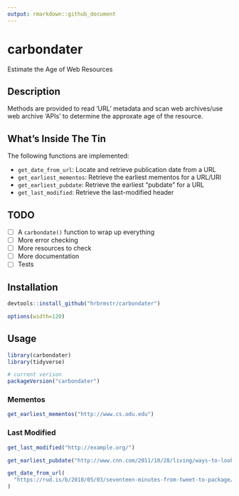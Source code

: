 ```yaml
---
output: rmarkdown::github_document
---
```


# carbondater

Estimate the Age of Web Resources

## Description

Methods are provided to read 'URL' metadata and scan web archives/use
web archive 'APIs' to determine the approxate age of the resource.

## What's Inside The Tin

The following functions are implemented:

- `get_date_from_url`:	Locate and retrieve publication date from a URL
- `get_earliest_mementos`:	Retrieve the earliest mementos for a URL/URI
- `get_earliest_pubdate`:	Retrieve the earliest "pubdate" for a URL
- `get_last_modified`:	Retrieve the last-modified header

## TODO

- [ ] A `carbondate()` function to wrap up everything
- [ ] More error checking
- [ ] More resources to check
- [ ] More documentation
- [ ] Tests

## Installation

```r
devtools::install_github("hrbrmstr/carbondater")
```

```r
options(width=120)
```

## Usage

```r
library(carbondater)
library(tidyverse)

# current verison
packageVersion("carbondater")

```

### Mementos

```r
get_earliest_mementos("http://www.cs.odu.edu")
```

### Last Modified

```r
get_last_modified("http://example.org/")
```

```r
get_earliest_pubdate("http://www.cnn.com/2011/10/28/living/ways-to-look-better-is/index.html")
```

```r
get_date_from_url(
  "https://rud.is/b/2018/05/03/seventeen-minutes-from-tweet-to-package/"
)
```